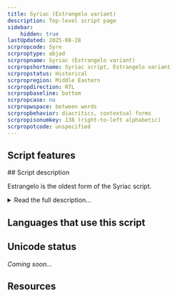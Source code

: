 ```yaml
---
title: Syriac (Estrangelo variant)
description: Top-level script page
sidebar:
    hidden: true
lastUpdated: 2025-08-28
scrpropcode: Syre
scrproptype: abjad
scrpropname: Syriac (Estrangelo variant)
scrpropshortname: Syriac script, Estrangelo variant
scrpropstatus: Historical
scrpropregion: Middle Eastern
scrpropdirection: RTL
scrpropbaseline: bottom
scrpropcase: no
scrpropwspace: between words
scrpropbehavior: diacritics, contextual forms
scrpropisonumkey: 138 (right-to-left alphabetic)
scrpropotcode: unspecified
---
```



## Script features

<ScriptInfo />
## Script description

Estrangelo is the oldest form of the Syriac script.

<details>
<summary>Read the full description...</summary>The earliest Syriac language inscriptions, dating from the 1st or 2nd century AD were written in a cursive Aramaic Palmyrene script. By the 5th century AD, when the oldest extant Syriac manuscript was written, this had developed into the more formalized Estrangelo script. Estrangelo is also the name for the classical Aramaic dialect of Edessa (now Sanliurfa, Turkey). This is the dialect which became the _lingua franca_ of ancient Christianity and which developed into the modern Syriac language.

Estrangelo writing was the sole Syriac script until the beginning of the 6th century, at which time a schism in the church led to the East and West Syrian Christians developing variant forms of the script. It continued to be used in manuscripts and ornate codices until the 8th century, after which point it fell into disuse. Since the 10th century some attempts have been made to revive the Estrangelo script, and it is sometimes used in scholarly texts, or for titles and inscriptions.

Estrangelo was written from right to left. It was a cursive script; most letters had a right-joining form to join to the preceding letter, and many had a left-joining form to join to the following letter. Twenty-two consonant letters were used, representing the same sounds as the Hebrew script. Two letters, _kap_ [k] and _nun_ [h] had a variant form when used at the beginning of a word, and two, _meem_ [m] and _simkath_ [s], had a variant form when used at the end.

Diacritics were used for differentiating between the letters _dalat_ [d] and _res_ [r], which had a similar shape. They were also used to indicate gender of a verb, plurality of a noun, and etymological information affecting pronunciation. The vowel pointing system used in many Semitic scripts is thought to have developed from this system of diacritics.

Estrangelo appears to have been the earliest Semitic script to include vowels, although it was most often written without them. The earliest manuscripts use only consonant letters, but it is believed that the use of Syriac to spread Christianity to other language groups necessitated the development of a vowel pointing system to clarify pronunciation.
</details>

## Languages that use this script

<WsList script='Syre' wsMax='5' />

## Unicode status

_Coming soon..._

## Resources

<ScriptResources detailSummary='seemore' />

